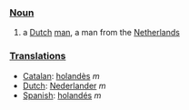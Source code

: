 ===[[Noun]]===

#a [[Dutch]] [[man]], a man from the [[Netherlands]]

===[[Translations]]===
*[[Catalan]]: [[holandès]] ''m''
*[[Dutch]]:  [[Nederlander]] ''m''
*[[Spanish]]: [[holandés]] ''m''